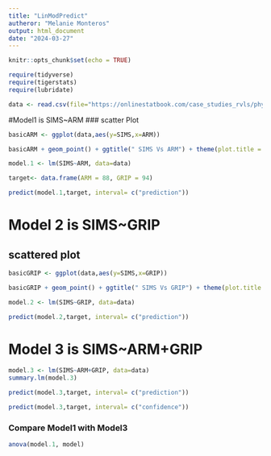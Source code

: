 ```yaml
---
title: "LinModPredict"
autheror: "Melanie Monteros"
output: html_document
date: "2024-03-27"
---
```


```r
knitr::opts_chunk$set(echo = TRUE)

require(tidyverse)
require(tigerstats)
require(lubridate)

data <- read.csv(file="https://onlinestatbook.com/case_studies_rvls/physical_strength/data.txt",sep="",header=TRUE)
```

#Model1 is SIMS~ARM
### scatter Plot
```r
basicARM <- ggplot(data,aes(y=SIMS,x=ARM))
```

```r
basicARM + geom_point() + ggtitle(" SIMS Vs ARM") + theme(plot.title = element_text(hjust = 0.5, size = 20)) + geom_smooth(method=lm)
```

```r
model.1 <- lm(SIMS~ARM, data=data)
```

```r
target<- data.frame(ARM = 88, GRIP = 94)
```

```r
predict(model.1,target, interval= c("prediction"))
```

# Model 2 is SIMS~GRIP
## scattered plot

```r
basicGRIP <- ggplot(data,aes(y=SIMS,x=GRIP))
```

```r
basicGRIP + geom_point() + ggtitle(" SIMS Vs GRIP") + theme(plot.title = element_text(hjust = 0.5, size = 20)) + geom_smooth(method=lm)
```


```r
model.2 <- lm(SIMS~GRIP, data=data)
```


```r
predict(model.2,target, interval= c("prediction"))
```


# Model 3 is SIMS~ARM+GRIP

```r
model.3 <- lm(SIMS~ARM+GRIP, data=data)
summary.lm(model.3)
```


```r
predict(model.3,target, interval= c("prediction"))
```

```r
predict(model.3,target, interval= c("confidence"))
```


### Compare Model1 with Model3
```r
anova(model.1, model)
```



